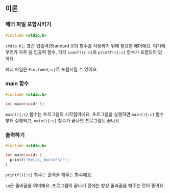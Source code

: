 ## 이론

### 헤더 파일 포함시키기

```c {1}
#include <stdio.h>
```

`stdio.h`는 표준 입출력(Standard I/O) 함수를 사용하기 위해 필요한 헤더에요.
여기에 우리가 자주 쓸 입출력 함수, 각각 `scanf(){:c}`와 `printf(){:c}` 함수가 포함되어 있어요.

헤더 파일은 `#include{:c}`로 포함시킬 수 있어요.

### main 함수

```c {3}
#include <stdio.h>

int main(void) {}
```

`main(){:c}` 함수는 프로그램의 시작점이에요.
프로그램을 실행하면 `main(){:c}` 함수부터 실행되고, `main(){:c}` 함수가 끝나면 프로그램도 끝나요.

### 출력하기

```c {4}
#include <stdio.h>

int main(void) {
  printf("Hello, World!\n");
}
```

`printf(){:c}` 함수는 출력을 해주는 함수에요.

`\n`은 줄바꿈을 의미해요.
프로그램이 끝나기 전에는 항상 줄바꿈을 해주는 것이 좋아요.
